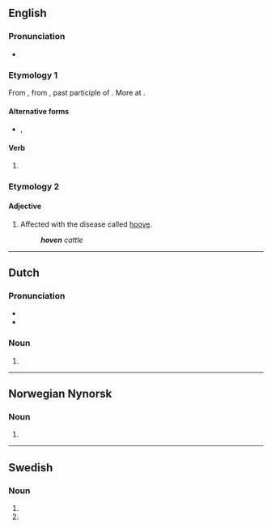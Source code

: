 ==English==

===Pronunciation===
* {{rhymes|uːvən|lang=en}}

===Etymology 1===
From {{etyl|enm|en}} {{m|enm|hoven}}, from {{etyl|ang|en}} {{m|ang|ġehafen}}, past participle of {{m|ang|hebban||to lift}}. More at {{l|en|heave}}.

====Alternative forms====
* {{l|en|hove}}, {{l|en|heaved}}

====Verb====
{{head|en|verb form}}

# {{form of|Alternative past participle|heave|lang=en}}

===Etymology 2===

====Adjective====
{{en-adj|-}}

# Affected with the disease called [[hoove]].
#: '''''hoven''' cattle''

----

==Dutch==

===Pronunciation===
* {{audio|Nl-hoven.ogg|Audio|lang=nl}}
* {{rhymes|oːvən|lang=nl}}

===Noun===
{{head|nl|noun plural form}}

# {{nl-noun form of|pl|hof}}

----
==Norwegian Nynorsk==

===Noun===
{{head|nn|noun form|g=m}}

# {{inflection of|hov||definite|s|lang=nn}}

----

==Swedish==

===Noun===
{{head|sv|noun form}}

# {{sv-noun-form-def|hov}}<!-- hoof -->
# {{sv-noun-form-def-pl|hov}}<!-- court -->